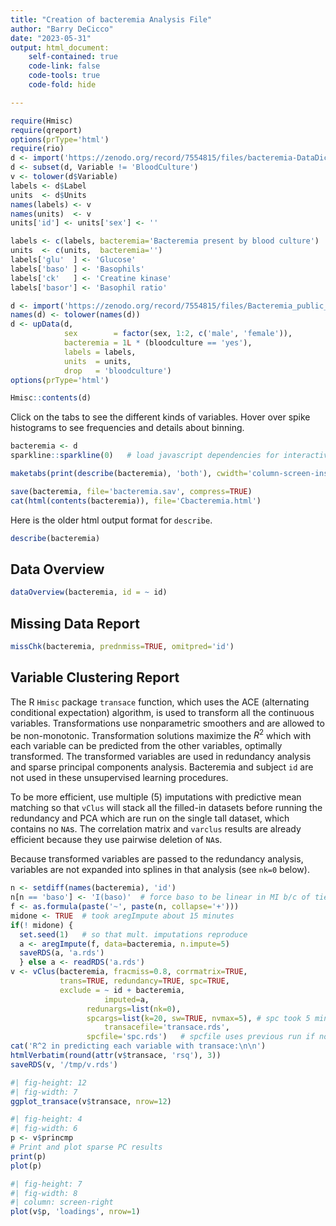 ```yaml
---
title: "Creation of bacteremia Analysis File"
author: "Barry DeCicco"
date: "2023-05-31"
output: html_document:
    self-contained: true
    code-link: false
    code-tools: true
    code-fold: hide

---
```


```r
require(Hmisc)
require(qreport)
options(prType='html')
require(rio)
d <- import('https://zenodo.org/record/7554815/files/bacteremia-DataDictionary.csv?download=1')
d <- subset(d, Variable != 'BloodCulture')
v <- tolower(d$Variable)
labels <- d$Label
units  <- d$Units
names(labels) <- v
names(units)  <- v
units['id'] <- units['sex'] <- ''

labels <- c(labels, bacteremia='Bacteremia present by blood culture')
units  <- c(units,  bacteremia='')
labels['glu'  ] <- 'Glucose'
labels['baso' ] <- 'Basophils'
labels['ck'   ] <- 'Creatine kinase'
labels['basor'] <- 'Basophil ratio'

d <- import('https://zenodo.org/record/7554815/files/Bacteremia_public_S2.csv?download=1')
names(d) <- tolower(names(d))
d <- upData(d,
            sex        = factor(sex, 1:2, c('male', 'female')),
            bacteremia = 1L * (bloodculture == 'yes'),
            labels = labels,
            units  = units,
            drop   = 'bloodculture')
options(prType='html')

Hmisc::contents(d)
```

Click on the tabs to see the different kinds of variables.  Hover over spike histograms to see frequencies and details about binning.

```r
bacteremia <- d
sparkline::sparkline(0)   # load javascript dependencies for interactive spike histograms

maketabs(print(describe(bacteremia), 'both'), cwidth='column-screen-inset-shaded')
```

```r
save(bacteremia, file='bacteremia.sav', compress=TRUE)
cat(html(contents(bacteremia)), file='Cbacteremia.html')
```

Here is the older html output format for `describe`.

```r
describe(bacteremia)
```

## Data Overview

```r
dataOverview(bacteremia, id = ~ id)
```

## Missing Data Report

```r
missChk(bacteremia, prednmiss=TRUE, omitpred='id')
```

## Variable Clustering Report

The R `Hmisc` package `transace` function, which uses the ACE (alternating conditional expectation) algorithm, is used to transform all the continuous variables.  Transformations use nonparametric smoothers and are allowed to be non-monotonic.  Transformation solutions maximize the $R^2$ which with each variable can be predicted from the other variables, optimally transformed.  The transformed variables are used in redundancy analysis and sparse principal components analysis.  Bacteremia and subject `id` are not used in these unsupervised learning procedures.

To be more efficient, use multiple (5) imputations with predictive mean matching so that `vClus` will stack all the filled-in datasets before running the redundancy and PCA which are run on the single tall dataset, which contains no `NA`s.  The correlation matrix and `varclus` results are already efficient because they use pairwise deletion of `NA`s.

Because transformed variables are passed to the redundancy analysis, variables are not expanded into splines in that analysis (see `nk=0` below).


```r
n <- setdiff(names(bacteremia), 'id')
n[n == 'baso'] <- 'I(baso)'  # force baso to be linear in MI b/c of ties
f <- as.formula(paste('~', paste(n, collapse='+')))
midone <- TRUE  # took aregImpute about 15 minutes
if(! midone) {
  set.seed(1)   # so that mult. imputations reproduce
  a <- aregImpute(f, data=bacteremia, n.impute=5)
  saveRDS(a, 'a.rds')
  } else a <- readRDS('a.rds')
v <- vClus(bacteremia, fracmiss=0.8, corrmatrix=TRUE,
           trans=TRUE, redundancy=TRUE, spc=TRUE,
           exclude = ~ id + bacteremia,
                     imputed=a,
                 redunargs=list(nk=0),
                 spcargs=list(k=20, sw=TRUE, nvmax=5), # spc took 5 minutes
                     transacefile='transace.rds',
                 spcfile='spc.rds')   # spcfile uses previous run if nothing changed
cat('R^2 in predicting each variable with transace:\n\n')
htmlVerbatim(round(attr(v$transace, 'rsq'), 3))
saveRDS(v, '/tmp/v.rds')
```

```r
#| fig-height: 12
#| fig-width: 7
ggplot_transace(v$transace, nrow=12)
```

```r
#| fig-height: 4
#| fig-width: 6
p <- v$princmp
# Print and plot sparse PC results
print(p)
plot(p)
```

```r
#| fig-height: 7
#| fig-width: 8
#| column: screen-right
plot(v$p, 'loadings', nrow=1)
```

